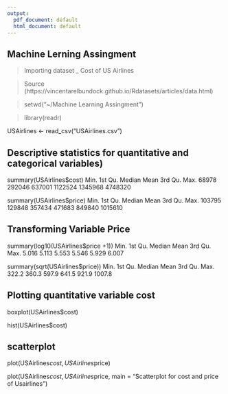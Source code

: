 ---
output:
  pdf_document: default
  html_document: default
---

## Machine Lerning Assingment

> Importing dataset _ Cost of US Airlines

> Source (https://vincentarelbundock.github.io/Rdatasets/articles/data.html) 

> setwd("~/Machine Learning Assingment")

> library(readr)

USAirlines <- read_csv("USAirlines.csv")

## Descriptive statistics for quantitative and categorical variables)

 summary(USAirlines$cost)
Min. 1st Qu.  Median    Mean 3rd Qu.    Max. 
68978  292046  637001 1122524 1345968 4748320 

 summary(USAirlines$price)
Min. 1st Qu.  Median    Mean 3rd Qu.    Max. 
103795  129848  357434  471683  849840 1015610 


## Transforming Variable Price

summary(log10(USAirlines$price +1))
Min. 1st Qu.  Median    Mean 3rd Qu.    Max. 
5.016   5.113   5.553   5.546   5.929   6.007 

 summary(sqrt(USAirlines$price))
Min. 1st Qu.  Median    Mean 3rd Qu.    Max. 
322.2   360.3   597.9   641.5   921.9  1007.8 

## Plotting quantitative variable cost

boxplot(USAirlines$cost)

hist(USAirlines$cost)

## scatterplot

plot(USAirlines$cost, USAirlines$price) 

plot(USAirlines$cost, USAirlines$price, main = "Scatterplot for cost and price of Usairlines")





